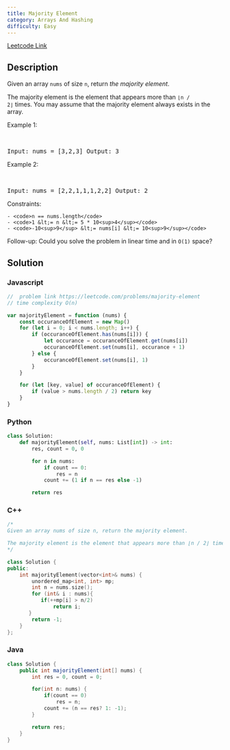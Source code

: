 ```yaml
---
title: Majority Element
category: Arrays And Hashing
difficulty: Easy
---
```


<Callout>

[Leetcode Link](https://leetcode.com/problems/majority-element)

</Callout>

## Description

Given an array <code>nums</code> of size <code>n</code>, return _the majority element_.

The majority element is the element that appears more than <code>&lfloor;n / 2&rfloor;</code> times. You may assume that the majority element always exists in the array.

Example 1:

<br />
<pre className="overflow-x-auto">Input: nums = [3,2,3] Output: 3</pre>

Example 2:

<br />
<pre className="overflow-x-auto">Input: nums = [2,2,1,1,1,2,2] Output: 2</pre>
Constraints:

    - <code>n == nums.length</code>
    - <code>1 &lt;= n &lt;= 5 * 10<sup>4</sup></code>
    - <code>-10<sup>9</sup> &lt;= nums[i] &lt;= 10<sup>9</sup></code>

Follow-up: Could you solve the problem in linear time and in <code>O(1)</code> space?

## Solution

### Javascript

```javascript
//  problem link https://leetcode.com/problems/majority-element
// time complexity O(n)

var majorityElement = function (nums) {
	const occuranceOfElement = new Map()
	for (let i = 0; i < nums.length; i++) {
		if (occuranceOfElement.has(nums[i])) {
			let occurance = occuranceOfElement.get(nums[i])
			occuranceOfElement.set(nums[i], occurance + 1)
		} else {
			occuranceOfElement.set(nums[i], 1)
		}
	}

	for (let [key, value] of occuranceOfElement) {
		if (value > nums.length / 2) return key
	}
}
```

### Python

```python
class Solution:
    def majorityElement(self, nums: List[int]) -> int:
        res, count = 0, 0

        for n in nums:
            if count == 0:
                res = n
            count += (1 if n == res else -1)

        return res
```

### C++

```cpp
/*
Given an array nums of size n, return the majority element.

The majority element is the element that appears more than ⌊n / 2⌋ times. You may assume that the majority element always exists in the array.
*/

class Solution {
public:
    int majorityElement(vector<int>& nums) {
        unordered_map<int, int> mp;
        int n = nums.size();
        for (int& i : nums){
           if(++mp[i] > n/2)
               return i;
       }
        return -1;
    }
};

```

### Java

```java
class Solution {
    public int majorityElement(int[] nums) {
        int res = 0, count = 0;

        for(int n: nums) {
            if(count == 0)
                res = n;
            count += (n == res? 1: -1);
        }

        return res;
    }
}

```
